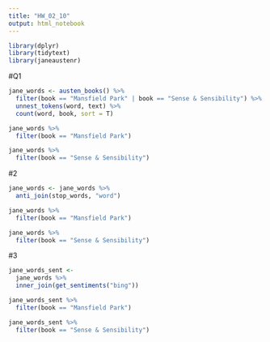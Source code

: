 ```yaml
---
title: "HW_02_10"
output: html_notebook
---
```


```r
library(dplyr)
library(tidytext)
library(janeaustenr)
```

#Q1
```r
jane_words <- austen_books() %>% 
  filter(book == "Mansfield Park" | book == "Sense & Sensibility") %>% 
  unnest_tokens(word, text) %>% 
  count(word, book, sort = T)
```

```r
jane_words %>% 
  filter(book == "Mansfield Park")
```

```r
jane_words %>% 
  filter(book == "Sense & Sensibility")
```

#2
```r
jane_words <- jane_words %>% 
  anti_join(stop_words, "word")
```

```r
jane_words %>% 
  filter(book == "Mansfield Park")
```
```r
jane_words %>% 
  filter(book == "Sense & Sensibility")
```

#3
```r
jane_words_sent <-
  jane_words %>%
  inner_join(get_sentiments("bing"))

jane_words_sent %>%
  filter(book == "Mansfield Park")

```

```r
jane_words_sent %>%
  filter(book == "Sense & Sensibility")
```

